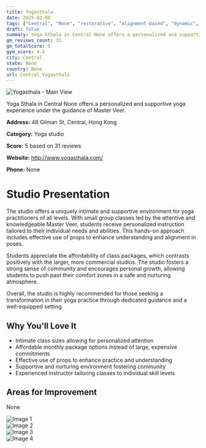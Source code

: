 ```yaml
---
title: Yogasthala
date: 2025-03-08
tags: ["Central", "None", "restorative", "alignment-based", "dynamic", "intimate atmosphere", "community", "Central"]  
draft: false
summary: Yoga Sthala in Central None offers a personalized and supportive yoga experience under the guidance of Master Veer.
gm_reviews_count: 31
gm_totalScore: 5
gym_score: 4.4
city: Central
state: None
country: None
url: Central_Yogasthala
---
```


<div className="aspect-[16/9] relative my-8">
  <img 
    src="https://lh5.googleusercontent.com/p/AF1QipNkcM4L5GZ4ilV5uL5EofSIjvI8w8TSScK1hoZY=w1920-h1080-k-no"
    alt="Yogasthala - Main View"
    className="object-cover absolute inset-0 w-full h-full rounded-lg"
  />
</div>

Yoga Sthala in Central None offers a personalized and supportive yoga experience under the guidance of Master Veer.

**Address:** 48 Gilman St, Central, Hong Kong

**Category:** Yoga studio

**Score:** 5 based on 31 reviews

**Website:** http://www.yogasthala.com/

**Phone:** None

# Studio Presentation

The studio offers a uniquely intimate and supportive environment for yoga practitioners of all levels. With small group classes led by the attentive and knowledgeable Master Veer, students receive personalized instruction tailored to their individual needs and abilities. This hands-on approach includes effective use of props to enhance understanding and alignment in poses.

Students appreciate the affordability of class packages, which contrasts positively with the larger, more commercial studios. The studio fosters a strong sense of community and encourages personal growth, allowing students to push past their comfort zones in a safe and nurturing atmosphere.

Overall, the studio is highly recommended for those seeking a transformation in their yoga practice through dedicated guidance and a well-equipped setting.

## Why You'll Love It

- Intimate class sizes allowing for personalized attention
- Affordable monthly package options instead of large, expensive commitments
- Effective use of props to enhance practice and understanding
- Supportive and nurturing environment fostering community
- Experienced instructor tailoring classes to individual skill levels

## Areas for Improvement

None

<div className="grid grid-cols-1 xl:grid-cols-2 gap-4 my-8">
<div className="aspect-[4/3] relative"><img src="https://lh5.googleusercontent.com/p/AF1QipOY3xbRoM-oZXap_jCpUEzYbY81enxAIKnJUYHX=w1920-h1080-k-no" alt="Image 1" className="object-cover absolute inset-0 w-full h-full rounded-lg" /></div>
<div className="aspect-[4/3] relative"><img src="https://lh5.googleusercontent.com/p/AF1QipM4gj7wNNSH8p7yFb_UVhv11ZNnzJB1J256pNt3=w1920-h1080-k-no" alt="Image 2" className="object-cover absolute inset-0 w-full h-full rounded-lg" /></div>
<div className="aspect-[4/3] relative"><img src="https://lh5.googleusercontent.com/p/AF1QipP93ZfD39z7UgbwS1WhJ9wdGUkm8HyeMmGa56bC=w1920-h1080-k-no" alt="Image 3" className="object-cover absolute inset-0 w-full h-full rounded-lg" /></div>
<div className="aspect-[4/3] relative"><img src="https://lh5.googleusercontent.com/p/AF1QipNor-96lzRc1GFRg0JN6lN3sSlR5nlY41Vcv02U=w1920-h1080-k-no" alt="Image 4" className="object-cover absolute inset-0 w-full h-full rounded-lg" /></div>
</div>